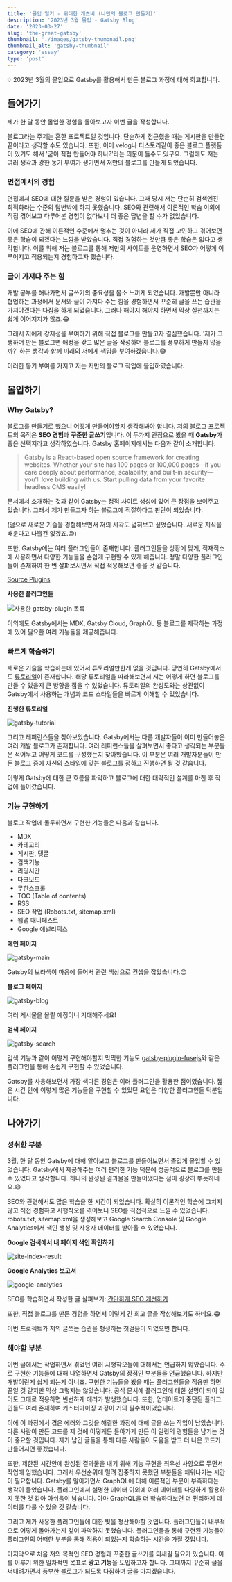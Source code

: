 ```yaml
---
title: '몰입 일기 - 위대한 개츠비 (나만의 블로그 만들기)'
description: '2023년 3월 몰입 - Gatsby Blog'
date: '2023-03-27'
slug: 'the-great-gatsby'
thumbnail: './images/gatsby-thumbnail.png'
thumbnail_alt: 'gatsby-thumbnail'
category: 'essay'
type: 'post'
---
```


<Callout>
  💡 2023년 3월의 몰입으로 Gatsby를 활용해서 만든 블로그 과정에 대해 회고합니다.
</Callout>

## 들어가기

제가 한 달 동안 몰입한 경험을 돌아보고자 이번 글을 작성합니다.

블로그라는 주제는 흔한 프로젝트일 것입니다.
단순하게 접근했을 때는 게시판을 만들면 끝이라고 생각할 수도 있습니다.
또한, 이미 velog나 티스토리같이 좋은 블로그 플랫폼이 있기도 해서 '굳이 직접 만들어야 하나?'라는 의문이 들수도 있구요.
그럼에도 저는 여러 생각과 강한 동기 부여가 생기면서 저만의 블로그를 만들게 되었습니다.

### 면접에서의 경험

면접에서 SEO에 대한 질문을 받은 경험이 있습니다. 그때 당시 저는 단순히 검색엔진 최적화라는 수준의 답변밖에 하지 못했습니다.
SEO와 관련해서 이론적인 학습 이외에 직접 겪어보고 다루어본 경험이 없다보니 더 좋은 답변을 할 수가 없었습니다.

이에 SEO에 관해 이론적인 수준에서 멈추는 것이 아니라 제가 직접 고민하고 겪어보면 좋은 학습이 되겠다는 느낌을 받았습니다.
직접 경험하는 것만큼 좋은 학습은 없다고 생각합니다.
이를 위해 저는 블로그를 통해 저만의 사이트를 운영하면서 SEO가 어떻게 이루어지고 적용되는지 경험하고자 했습니다.

### 글이 가져다 주는 힘

개발 공부를 해나가면서 글쓰기의 중요성을 몸소 느끼게 되었습니다.
개발뿐만 아니라 협업하는 과정에서 문서와 글이 가져다 주는 힘을 경험하면서 꾸준히 글을 쓰는 습관을 가져야겠다는 다짐을 하게 되었습니다.
그러나 해야지 해야지 하면서 막상 실천까지는 쉽게 이어지지가 않죠.😂

그래서 저에게 강제성을 부여하기 위해 직접 블로그를 만들고자 결심했습니다.
'제가 고생하며 만든 블로그면 애정을 갖고 많은 글을 작성하며 블로그를 풍부하게 만들지 않을까?' 하는 생각과 함께 미래의 저에게 책임을 부여하겠습니다.😅

이러한 동기 부여를 가지고 저는 저만의 블로그 작업에 몰입하였습니다.

## 몰입하기

### Why Gatsby?

블로그를 만들기로 했으니 어떻게 만들어야할지 생각해봐야 합니다.
저의 블로그 프로젝트의 목적은 **SEO 경험**과 **꾸준한 글쓰기**입니다.
이 두가지 관점으로 봤을 때 **Gatsby**가 좋은 선택지라고 생각하였습니다.
Gatsby 홈페이지에서는 다음과 같이 소개합니다.

> Gatsby is a React-based open source framework for creating websites. Whether your site has 100 pages or 100,000 pages—if you care deeply about performance, scalability, and built-in security—you'll love building with us. Start pulling data from your favorite headless CMS easily!

문서에서 소개하는 것과 같이 Gatsby는 정적 사이트 생성에 있어 큰 장점을 보여주고 있습니다. 그래서 제가 만들고자 하는 블로그에 적절하다고 판단이 되었습니다.

(덤으로 새로운 기술을 경험해보면서 저의 시각도 넓혀보고 싶었습니다. 새로운 지식을 배운다고 나쁠건 없겠죠.😉)

또한, Gatsby에는 여러 플러그인들이 존재합니다.
플러그인들을 상황에 맞게, 적재적소에 사용하면서 다양한 기능들을 손쉽게 구현할 수 있게 해줍니다.
정말 다양한 플러그인들이 존재하여 한 번 살펴보시면서 직접 적용해보면 좋을 것 같습니다.

[Source Plugins](https://www.gatsbyjs.com/plugins/#cms)

**사용한 플러그인들**

<Image
  src="https://raw.githubusercontent.com/jgjgill/blog/main/contents/essay/the-great-gatsby/images/gatsby-plugin.png"
  alt="사용한 gatsby-plugin 목록"
/>

이외에도 Gatsby에서는 MDX, Gatsby Cloud, GraphQL 등 블로그를 제작하는 과정에 있어 필요한 여러 기능들을 제공해줍니다.

### 빠르게 학습하기

새로운 기술을 학습하는데 있어서 튜토리얼만한게 없을 것입니다.
당연히 Gatsby에서도 [튜토리얼](https://www.gatsbyjs.com/docs/tutorial/)이 존재합니다.
해당 튜토리얼을 따라해보면서 저는 어떻게 하면 블로그를 만들 수 있을지 큰 방향을 잡을 수 있었습니다.
튜토리얼의 완성도와는 상관없이 Gatsby에서 사용하는 개념과 코드 스타일들을 빠르게 이해할 수 있었습니다.

**진행한 튜토리얼**

<Image
  src="https://raw.githubusercontent.com/jgjgill/blog/main/contents/essay/the-great-gatsby/images/gatsby-tutorial.png"
  alt="gatsby-tutorial"
/>

그리고 레퍼런스들을 찾아보았습니다.
Gatsby에서는 다른 개발자들이 이미 만들어놓은 여러 개발 블로그가 존재합니다.
여러 레퍼런스들을 살펴보면서 좋다고 생각되는 부분들은 적어두고 어떻게 코드를 구성했는지 찾아봤습니다.
이 부분은 여러 개발자분들이 만든 블로그 중에 자신의 스타일에 맞는 블로그를 정하고 진행하면 될 것 같습니다.

이렇게 Gatsby에 대한 큰 흐름을 파악하고 블로그에 대한 대략적인 설계를 마친 후 작업에 들어갔습니다.

### 기능 구현하기

블로그 작업에 몰두하면서 구현한 기능들은 다음과 같습니다.

- MDX
- 카테고리
- 게시판, 댓글
- 검색기능
- 리딩시간
- 다크모드
- 무한스크롤
- TOC (Table of contents)
- RSS
- SEO 작업 (Robots.txt, sitemap.xml)
- 웹앱 매니페스트
- Google 애널리틱스

**메인 페이지**

<Image
  src="https://raw.githubusercontent.com/jgjgill/blog/main/contents/essay/the-great-gatsby/images/gatsby-main.gif"
  alt="gatsby-main"
/>

Gatsby의 보라색이 마음에 들어서 관련 색상으로 컨셉을 잡았습니다.😊

**블로그 페이지**

<Image
  src="https://raw.githubusercontent.com/jgjgill/blog/main/contents/essay/the-great-gatsby/images/gatsby-blog.gif"
  alt="gatsby-blog"
/>

여러 게시물을 올릴 예정이니 기대해주세요!

**검색 페이지**

<Image
  src="https://raw.githubusercontent.com/jgjgill/blog/main/contents/essay/the-great-gatsby/images/gatsby-search.gif"
  alt="gatsby-search"
/>

검색 기능과 같이 어떻게 구현해야할지 막막한 기능도 [gatsby-plugin-fusejs](https://www.gatsbyjs.com/plugins/gatsby-plugin-fusejs/)와 같은 플러그인을 통해 손쉽게 구현할 수 있었습니다.

Gatsby를 사용해보면서 가장 색다른 경험은 여러 플러그인을 활용한 점이였습니다.
짧은 시간 안에 이렇게 많은 기능들을 구현할 수 있었던 요인은 다양한 플러그인들 덕분입니다.

## 나아가기

### 성취한 부분

3월, 한 달 동안 Gatsby에 대해 알아보고 블로그를 만들어보면서 즐겁게 몰입할 수 있었습니다.
Gatsby에서 제공해주는 여러 편리한 기능 덕분에 성공적으로 블로그를 만들 수 있었다고 생각합니다.
하나의 완성된 결과물을 만들어냈다는 점이 굉장히 뿌듯하네요.😄

SEO와 관련해서도 많은 학습을 한 시간이 되었습니다.
확실히 이론적인 학습에 그치지 않고 직접 경험하고 시행착오를 겪어보니 SEO를 직접적으로 느낄 수 있었습니다.
robots.txt, sitemap.xml을 생성해보고 Google Search Console 및 Google Analytics에서 색인 생성 및 사용자 데이터를 받아올 수 있었습니다.

**Google 검색에서 내 페이지 색인 확인하기**

<Image
  src="https://raw.githubusercontent.com/jgjgill/blog/main/contents/essay/the-great-gatsby/images/site-index-result.png"
  alt="site-index-result"
/>

**Google Analytics 보고서**

<Image
  src="https://raw.githubusercontent.com/jgjgill/blog/main/contents/essay/the-great-gatsby/images/google-analytics.png"
  alt="google-analytics"
/>

SEO를 학습하면서 작성한 글 살펴보기: [간단하게 SEO 개선하기](https://jgjgill-blog.netlify.app/blog/how-to-improve-seo/)

또한, 직접 블로그를 만든 경험을 하면서 이렇게 긴 회고 글을 작성해보기도 하네요.😂

이번 프로젝트가 저의 글쓰는 습관을 형성하는 첫걸음이 되었으면 합니다.

### 해야할 부분

이번 글에서는 작업하면서 겪었던 여러 시행착오들에 대해서는 언급하지 않았습니다.
주로 구현한 기능들에 대해 나열하면서 Gatsby의 장점인 부분들을 언급했습니다.
하지만 개발이란게 쉽게 되는게 아니죠.
구현한 기능들을 봤을 때는 플러그인들을 적용만 하면 끝일 것 같지만 막상 그렇지는 않았습니다.
공식 문서에 플러그인에 대한 설명이 되어 있어도 그대로 적용하면 빈번하게 에러가 발생했습니다.
또한, 업데이트가 중단된 플러그인들도 여러 존재하여 커스터마이징 과정이 거의 필수적이였습니다.

이에 이 과정에서 겪은 에러와 그것을 해결한 과정에 대해 글을 쓰는 작업이 남았습니다.
다른 사람이 만든 코드를 제 것에 어떻게든 돌아가게 만든 이 일련의 경험들을 남기는 것이 중요할 것입니다.
제가 남긴 글들을 통해 다른 사람들이 도움을 받고 더 나은 코드가 만들어지면 좋겠습니다.

또한, 제한된 시간안에 완성된 결과물을 내기 위해 기능 구현을 최우선 사항으로 두면서 작업에 임했습니다.
그래서 우선순위에 밀려 집중하지 못했던 부분들을 채워나가는 시간이 필요합니다.
Gatsby를 알아가면서 GraphQL에 대해 이론적인 부분이 부족하다는 생각이 들었습니다.
플러그인에서 설명한 데이터 이외에 여러 데이터를 다양하게 활용하지 못한 것 같아 아쉬움이 남습니다.
아마 GraphQL을 더 학습하다보면 더 편리하게 데이터를 다룰 수 있을 것 같습니다.

그리고 제가 사용한 플러그인들에 대한 빚을 청산해야할 것입니다.
플러그인들이 내부적으로 어떻게 돌아가는지 깊이 파악하지 못했습니다.
플러그인들을 통해 구현된 기능들이 플러그인의 어떠한 부분을 통해 적용이 되었는지 학습하는 시간을 가질 것입니다.

마지막으로 처음 저의 목적인 SEO 경험과 꾸준한 글쓰기를 되새길 필요가 있습니다.
이를 이루기 위한 일차적인 목표로 **광고 기능**을 도입하고자 합니다.
그때까지 꾸준히 글을 써내려가면서 풍부한 블로그가 되도록 다짐하며 글을 마치겠습니다.
